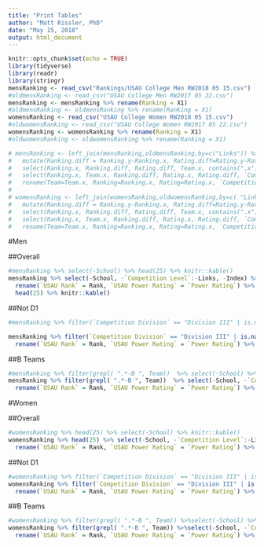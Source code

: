 ---
title: "Print Tables"
author: "Matt Rissler, PhD"
date: "May 15, 2018"
output: html_document
---

```{r setup, include=FALSE}
knitr::opts_chunk$set(echo = TRUE)
library(tidyverse)
library(readr)
library(stringr)
mensRanking <- read_csv("Rankings/USAU College Men RW2018 05 15.csv")
#oldmensRanking <- read_csv("USAU College Men RW2017 05 22.csv")
mensRanking <- mensRanking %>% rename(Ranking = X1)
#oldmensRanking <- oldmensRanking %>% rename(Ranking = X1)
womensRanking <- read_csv("USAU College Women RW2018 05 15.csv")
#oldwomensRanking <- read_csv("USAU College Women RW2017 05 22.csv")
womensRanking <- womensRanking %>% rename(Ranking = X1)
#oldwomensRanking <- oldwomensRanking %>% rename(Ranking = X1)

# mensRanking <- left_join(mensRanking,oldmensRanking,by=c("Links")) %>% 
#   mutate(Ranking.diff = Ranking.y-Ranking.x, Rating.diff=Rating.y-Rating.x) %>%
#   select(Ranking.x, Ranking.diff, Rating.diff, Team.x, contains(".x")) %>%
#   select(Ranking.x, Team.x, Ranking.diff, Rating.x, Rating.diff, `Competition Division.x`:Losses.x, School.x) %>% 
#   rename(Team=Team.x, Ranking=Ranking.x, Rating=Rating.x, `Competition Division`=`Competition Division.x`, `College Region`=`College Region.x`, `College Conference`=`College Conference.x`, Wins=Wins.x, Losses=Losses.x, School=School.x)
# 
# womensRanking <- left_join(womensRanking,oldwomensRanking,by=c( "Links")) %>% 
#   mutate(Ranking.diff = Ranking.y-Ranking.x, Rating.diff=Rating.y-Rating.x) %>%
#   select(Ranking.x, Ranking.diff, Rating.diff, Team.x, contains(".x")) %>%
#   select(Ranking.x, Team.x, Ranking.diff, Rating.x, Rating.diff, `Competition Division.x`:Losses.x, School.x) %>% 
#   rename(Team=Team.x, Ranking=Ranking.x, Rating=Rating.x, `Competition Division`=`Competition Division.x`, `College Region`=`College Region.x`, `College Conference`=`College Conference.x`, Wins=Wins.x, Losses=Losses.x, School=School.x) 
```

#Men

##Overall

```{r MenOverall, echo=FALSE, results="asis"}
#mensRanking %>% select(-School) %>% head(25) %>% knitr::kable()
mensRanking %>% select(-School, -`Competition Level`:-Links, -Index) %>%
  rename(`USAU Rank` = Rank, `USAU Power Rating` = `Power Rating`) %>%
  head(25) %>% knitr::kable()
```

##Not D1
```{r MenD3, results='asis', echo=FALSE}
#mensRanking %>% filter(`Competition Division` == "Division III" | is.na(`Competition Division`) ) %>%  select(-School) %>% head(25) %>% knitr::kable()

mensRanking %>% filter(`Competition Division` == "Division III" | is.na(`Competition Division`) ) %>%  select(-School, -`Competition Level`:-Links, -Index) %>%
  rename(`USAU Rank` = Rank, `USAU Power Rating` = `Power Rating`) %>% head(25) %>% knitr::kable()
```


##B Teams

```{r MenB, results='asis', echo=FALSE}
#mensRanking %>% filter(grepl( ".*-B ", Team))  %>% select(-School) %>% head(25) %>% knitr::kable()
mensRanking %>% filter(grepl( ".*-B ", Team))  %>% select(-School, -`Competition Level`:-Links, -Index) %>%
  rename(`USAU Rank` = Rank, `USAU Power Rating` = `Power Rating`) %>% head(25) %>% knitr::kable()

```

#Women

##Overall

```{r WomenOverall, echo=FALSE, results="asis"}
#womensRanking %>% head(25) %>% select(-School) %>% knitr::kable()
womensRanking %>% head(25) %>% select(-School, -`Competition Level`:-Links, -Index) %>%
  rename(`USAU Rank` = Rank, `USAU Power Rating` = `Power Rating`) %>% knitr::kable()
```

##Not D1
```{r WomenD3, results='asis', echo=FALSE}
#womensRanking %>% filter(`Competition Division` == "Division III" | is.na(`Competition Division`) ) %>% select(-School) %>%  head(25) %>% knitr::kable()
womensRanking %>% filter(`Competition Division` == "Division III" | is.na(`Competition Division`) ) %>% select(-School, -`Competition Level`:-Links, -Index) %>%
  rename(`USAU Rank` = Rank, `USAU Power Rating` = `Power Rating`) %>%  head(25) %>% knitr::kable()
```


##B Teams

```{r WomenB, results='asis', echo=FALSE}
#womensRanking %>% filter(grepl( ".*-B ", Team)) %>%select(-School) %>%   head(25) %>% knitr::kable()
womensRanking %>% filter(grepl( ".*-B ", Team)) %>%select(-School, -`Competition Level`:-Links, -Index) %>%
  rename(`USAU Rank` = Rank, `USAU Power Rating` = `Power Rating`) %>%   head(25) %>% knitr::kable()
```